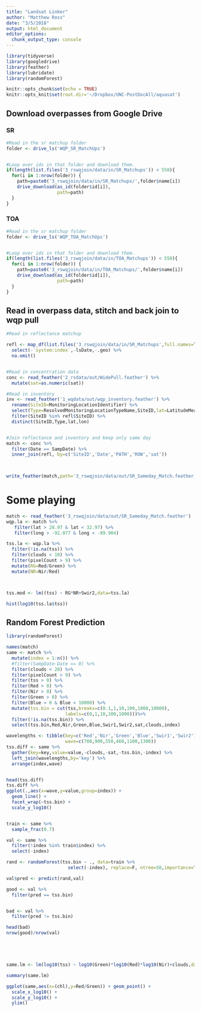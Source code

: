 ```yaml
---
title: "Landsat Linker"
author: "Matthew Ross"
date: "3/5/2018"
output: html_document
editor_options: 
  chunk_output_type: console
---
```


```r
library(tidyverse)
library(googledrive)
library(feather)
library(lubridate)
library(randomForest)

knitr::opts_chunk$set(echo = TRUE)
knitr::opts_knit$set(root.dir='~/Dropbox/UNC-PostDocAll/aquasat')


```



## Download overpasses from Google Drive

### SR

```r

#Read in the sr matchup folder
folder <- drive_ls('WQP_SR_MatchUps')


#Loop over ids in that folder and download them.
if(length(list.files('3_rswqjoin/data/in/SR_Matchups')) < 550){
  for(i in 1:nrow(folder)) {
    path=paste0('3_rswqjoin/data/in/SR_Matchups/',folder$name[i])
    drive_download(as_id(folder$id[i]),
                   path=path)
  }
}


```

### TOA

```r

#Read in the sr matchup folder
folder <- drive_ls('WQP_TOA_MatchUps')


#Loop over ids in that folder and download them.
if(length(list.files('3_rswqjoin/data/in/TOA_Matchups')) < 550){
  for(i in 1:nrow(folder)) {
    path=paste0('3_rswqjoin/data/in/TOA_Matchups/',folder$name[i])
    drive_download(as_id(folder$id[i]),
                   path=path)
  }
}


```


## Read in overpass data, stitch and back join to wqp pull 
```r
#Read in reflectance matchup

refl <- map_df(list.files('3_rswqjoin/data/in/SR_Matchups',full.names=T),read_csv) %>%
  select(-`system:index`,-lsDate,-.geo) %>%
  na.omit()


#Read in concentration data
conc <- read_feather('2_rsdata/out/WidePull.feather') %>%
  mutate(sat=as.numeric(sat))

#Read in inventory
inv <- read_feather('1_wqdata/out/wqp_inventory.feather') %>%
  rename(SiteID=MonitoringLocationIdentifier) %>%
  select(Type=ResolvedMonitoringLocationTypeName,SiteID,lat=LatitudeMeasure,lon=LongitudeMeasure) %>%
  filter(SiteID %in% refl$SiteID) %>%
  distinct(SiteID,Type,lat,lon)


#Join reflectance and inventory and keep only same day
match <- conc %>%
  filter(Date == SampDate) %>%
  inner_join(refl, by=c('SiteID','Date','PATH','ROW','sat')) 

  

write_feather(match,path='3_rswqjoin/data/out/SR_Sameday_Match.feather')

```

# Some playing
```r
match <- read_feather('3_rswqjoin/data/out/SR_Sameday_Match.feather')
wqp.la <- match %>%
   filter(lat > 28.97 & lat < 32.97) %>%
   filter(long > -92.077 & long < -89.904)

tss.la <- wqp.la %>%
  filter(!is.na(tss)) %>%
  filter(clouds < 10) %>%
  filter(pixelCount > 9) %>%
  mutate(RG=Red/Green) %>%
  mutate(NR=Nir/Red) 



tss.mod <- lm((tss) ~ RG*NR+Swir2,data=tss.la)

hist(log10(tss.la$tss))

```



## Random Forest Prediction
```r
library(randomForest)

names(match)
same <- match %>%
  mutate(index = 1:n()) %>%
  #filter(SampDate-Date == 0) %>%
  filter(clouds < 20) %>%
  filter(pixelCount > 9) %>%
  filter(tss > 0) %>%
  filter(Red > 0) %>%
  filter(Nir > 0) %>%
  filter(Green > 0) %>%
  filter(Blue > 0 & Blue < 10000) %>%
  mutate(tss.bin = cut(tss,breaks=c(0.1,1,10,100,1000,10000),
                      labels=c(0,1,10,100,1000)))%>%
  filter(!is.na(tss.bin)) %>%
  select(tss.bin,Red,Nir,Green,Blue,Swir1,Swir2,sat,clouds,index) 

wavelengths <- tibble(key=c('Red','Nir','Green','Blue','Swir1','Swir2'),
                      wave=c(700,900,550,460,1100,1300))
tss.diff <- same %>%
  gather(key=key,value=value,-clouds,-sat,-tss.bin,-index) %>%
  left_join(wavelengths,by='key') %>%
  arrange(index,wave)


head(tss.diff)
tss.diff %>%
ggplot(.,aes(x=wave,y=value,group=index)) + 
  geom_line() + 
  facet_wrap(~tss.bin) + 
  scale_y_log10()


train <- same %>%
  sample_frac(0.7) 

val <- same %>%
  filter(!index %in% train$index) %>%
  select(-index)

rand <- randomForest(tss.bin ~ ., data=train %>%
                       select(-index), replace=F, ntree=50,importance=T,nperm=2)

val$pred <- predict(rand,val)

good <- val %>%
  filter(pred == tss.bin)


bad <- val %>%
  filter(pred != tss.bin)

head(bad)
nrow(good)/nrow(val)





same.lm <- lm(log10(tss) ~ log10(Green)*log10(Red)*log10(Nir)+clouds,data=same)

summary(same.lm)

ggplot(same,aes(x=(chl),y=Red/Green)) + geom_point() + 
  scale_x_log10() + 
  scale_y_log10() + 
  ylim()


```

